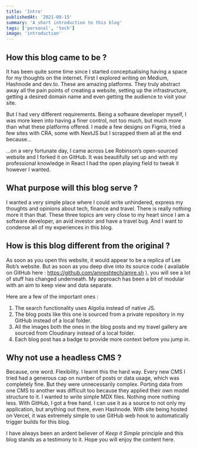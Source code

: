 ```yaml
---
title: 'Intro'
publishedAt: '2021-08-15'
summary: 'A short introduction to this blog'
tags: ['personal', 'tech']
image: 'introduction'
---
```


## How this blog came to be ?

It has been quite some time since I started conceptualising having a space for my thoughts on the internet. First I explored writing on Medium, Hashnode and dev.to. These are amazing platforms. They truly abstract away all the pain points of creating a website, setting up the infrastructure, getting a desired domain name and even getting the audience to visit your site.

But I had very different requirements. Being a software developer myself, I was more keen into having a finer control, not too much, but much more than what these platforms offered. I made a few designs on Figma, tried a few sites with CRA, some with NextJS but I scrapped them all at the end because…

…on a very fortunate day, I came across Lee Robinson’s open-sourced website and I forked it on GitHub. It was beautifully set up and with my professional knowledge in React I had the open playing field to tweak it however I wanted.

## What purpose will this blog serve ?

I wanted a very simple place where I could write unhindered, express my thoughts and opinions about tech, finance and travel. There is really nothing more it than that. These three topics are very close to my heart since I am a software developer, an avid investor and have a travel bug. And I want to condense all of my experiences in this blog.

## How is this blog different from the original ?

As soon as you open this website, it would appear to be a replica of Lee Rob’s website. But as soon as you deep dive into its source code ( available on GitHub here : https://github.com/amreshtech/amre.sh ), you will see a lot of stuff has changed underneath. My approach has been a bit of modular with an aim to keep view and data separate.

Here are a few of the important ones :

1. The search functionality uses Algolia instead of native JS.
2. The blog posts like this one is sourced from a private repository in my GitHub instead of a local folder.
3. All the images both the ones in the blog posts and my travel gallery are sourced from Cloudinary instead of a local folder.
4. Each blog post has a badge to provide more context before you jump in.

## Why not use a headless CMS ?

Because, one word. Flexibility. I learnt this the hard way. Every new CMS I tried had a generous cap on number of posts or data usage, which was completely fine. But they were unnecessarily complex. Porting data from one CMS to another was difficult too because they applied their own model structure to it. I wanted to write simple MDX files. Nothing more nothing less. With GitHub, I got a free hand. I can use it as a source to not only my application, but anything out there, even Hashnode. With site being hosted on Vercel, it was extremely simple to use GitHub web hook to automatically trigger builds for this blog.

I have always been an ardent believer of _Keep it Simple_ principle and this blog stands as a testimony to it. Hope you will enjoy the content here.
